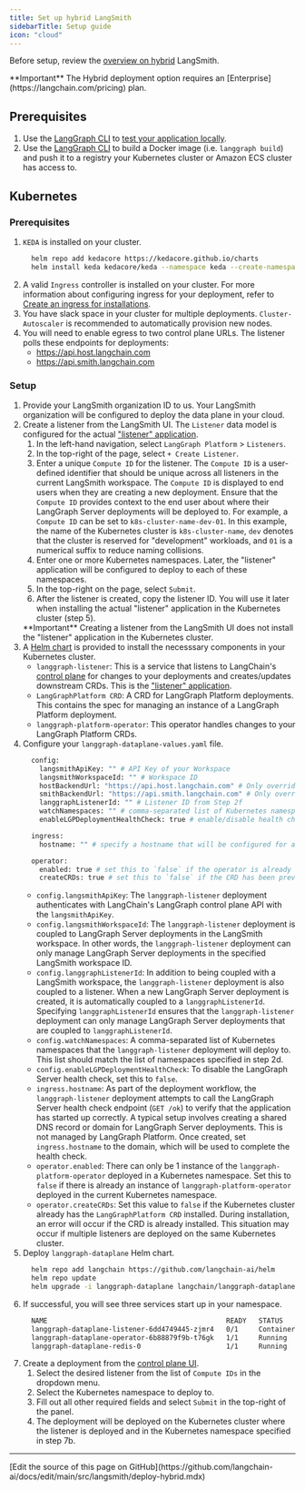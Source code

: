 ```yaml
---
title: Set up hybrid LangSmith
sidebarTitle: Setup guide
icon: "cloud"
---
```


Before setup, review the [overview on hybrid](/langsmith/hybrid) LangSmith.

<Info>
**Important**
The Hybrid deployment option requires an [Enterprise](https://langchain.com/pricing) plan.
</Info>

## Prerequisites

1. Use the [LangGraph CLI](/langsmith/cli) to [test your application locally](/langsmith/local-server).
2. Use the [LangGraph CLI](/langsmith/cli) to build a Docker image (i.e. `langgraph build`) and push it to a registry your Kubernetes cluster or Amazon ECS cluster has access to.

## Kubernetes

### Prerequisites

1. `KEDA` is installed on your cluster.
    ```bash
      helm repo add kedacore https://kedacore.github.io/charts
      helm install keda kedacore/keda --namespace keda --create-namespace
    ```
2. A valid `Ingress` controller is installed on your cluster. For more information about configuring ingress for your deployment, refer to [Create an ingress for installations](/langsmith/self-host-ingress).
3. You have slack space in your cluster for multiple deployments. `Cluster-Autoscaler` is recommended to automatically provision new nodes.
4. You will need to enable egress to two control plane URLs. The listener polls these endpoints for deployments:
    - https://api.host.langchain.com
    - https://api.smith.langchain.com

### Setup

1. Provide your LangSmith organization ID to us. Your LangSmith organization will be configured to deploy the data plane in your cloud.
2. Create a listener from the LangSmith UI. The `Listener` data model is configured for the actual ["listener" application](/langsmith/data-plane#”listener”-application).
    1. In the left-hand navigation, select `LangGraph Platform` > `Listeners`.
    2. In the top-right of the page, select `+ Create Listener`.
    3. Enter a unique `Compute ID` for the listener. The `Compute ID` is a user-defined identifier that should be unique across all listeners in the current LangSmith workspace. The `Compute ID` is displayed to end users when they are creating a new deployment. Ensure that the `Compute ID` provides context to the end user about where their LangGraph Server deployments will be deployed to. For example, a `Compute ID` can be set to `k8s-cluster-name-dev-01`. In this example, the name of the Kubernetes cluster is `k8s-cluster-name`, `dev` denotes that the cluster is reserved for "development" workloads, and `01` is a numerical suffix to reduce naming collisions.
    4. Enter one or more Kubernetes namespaces. Later, the "listener" application will be configured to deploy to each of these namespaces.
    5. In the top-right on the page, select `Submit`.
    6. After the listener is created, copy the listener ID. You will use it later when installing the actual "listener" application in the Kubernetes cluster (step 5).
    <Info>
    **Important**
    Creating a listener from the LangSmith UI does not install the "listener" application in the Kubernetes cluster.
    </Info>
3. A [Helm chart](https://github.com/langchain-ai/helm/tree/main/charts/langgraph-dataplane) is provided to install the necesssary components in your Kubernetes cluster.
    - `langgraph-listener`: This is a service that listens to LangChain's [control plane](/langsmith/control-plane) for changes to your deployments and creates/updates downstream CRDs. This is the ["listener" application](/langsmith/data-plane#”listener”-application).
    - `LangGraphPlatform CRD`: A CRD for LangGraph Platform deployments. This contains the spec for managing an instance of a LangGraph Platform deployment.
    - `langgraph-platform-operator`: This operator handles changes to your LangGraph Platform CRDs.
4. Configure your `langgraph-dataplane-values.yaml` file.
    ```bash
      config:
        langsmithApiKey: "" # API Key of your Workspace
        langsmithWorkspaceId: "" # Workspace ID
        hostBackendUrl: "https://api.host.langchain.com" # Only override this if on EU
        smithBackendUrl: "https://api.smith.langchain.com" # Only override this if on EU
        langgraphListenerId: "" # Listener ID from Step 2f
        watchNamespaces: "" # comma-separated list of Kubernetes namespaces that the listener and operator will deploy to
        enableLGPDeploymentHealthCheck: true # enable/disable health check step for deployments

      ingress:
        hostname: "" # specify a hostname that will be configured for all deployments

      operator:
        enabled: true # set this to `false` if the operator is already deployed in the current Kubernetes namespace
        createCRDs: true # set this to `false` if the CRD has been previously installed in the current Kubernetes cluster
    ```
    - `config.langsmithApiKey`: The `langgraph-listener` deployment authenticates with LangChain's LangGraph control plane API with the `langsmithApiKey`.
    - `config.langsmithWorkspaceId`: The `langgraph-listener` deployment is coupled to LangGraph Server deployments in the LangSmith workspace. In other words, the `langgraph-listener` deployment can only manage LangGraph Server deployments in the specified LangSmith workspace ID.
    - `config.langgraphListenerId`: In addition to being coupled with a LangSmith workspace, the `langgraph-listener` deployment is also coupled to a listener. When a new LangGraph Server deployment is created, it is automatically coupled to a `langgraphListenerId`. Specifying `langgraphListenerId` ensures that the `langgraph-listener` deployment can only manage LangGraph Server deployments that are coupled to `langgraphListenerId`.
    - `config.watchNamespaces`: A comma-separated list of Kubernetes namespaces that the `langgraph-listener` deployment will deploy to. This list should match the list of namespaces specified in step 2d.
    - `config.enableLGPDeploymentHealthCheck`: To disable the LangGraph Server health check, set this to `false`.
    - `ingress.hostname`: As part of the deployment workflow, the `langgraph-listener` deployment attempts to call the LangGraph Server health check endpoint (`GET /ok`) to verify that the application has started up correctly. A typical setup involves creating a shared DNS record or domain for LangGraph Server deployments. This is not managed by LangGraph Platform. Once created, set `ingress.hostname` to the domain, which will be used to complete the health check.
    - `operator.enabled`: There can only be 1 instance of the `langgraph-platform-operator` deployed in a Kubernetes namespace. Set this to `false` if there is already an instance of `langgraph-platform-operator` deployed in the current Kubernetes namespace.
    - `operator.createCRDs`: Set this value to `false` if the Kubernetes cluster already has the `LangGraphPlatform CRD` installed. During installation, an error will occur if the CRD is already installed. This situation may occur if multiple listeners are deployed on the same Kubernetes cluster.
5. Deploy `langgraph-dataplane` Helm chart.
    ```bash
      helm repo add langchain https://github.com/langchain-ai/helm
      helm repo update
      helm upgrade -i langgraph-dataplane langchain/langgraph-dataplane --values langgraph-dataplane-values.yaml --wait --debug
    ```
6. If successful, you will see three services start up in your namespace.
    ```bash
      NAME                                            READY   STATUS              RESTARTS   AGE
      langgraph-dataplane-listener-6dd4749445-zjmr4   0/1     ContainerCreating   0          26s
      langgraph-dataplane-operator-6b88879f9b-t76gk   1/1     Running             0          26s
      langgraph-dataplane-redis-0                     1/1     Running             0          25s
    ```
7. Create a deployment from the [control plane UI](/langsmith/control-plane#control-plane-ui).
    1. Select the desired listener from the list of `Compute IDs` in the dropdown menu.
    2. Select the Kubernetes namespace to deploy to.
    3. Fill out all other required fields and select `Submit` in the top-right of the panel.
    4. The deployment will be deployed on the Kubernetes cluster where the listener is deployed and in the Kubernetes namespace specified in step 7b.

---

<Callout icon="pen-to-square" iconType="regular">
  [Edit the source of this page on GitHub](https://github.com/langchain-ai/docs/edit/main/src/langsmith/deploy-hybrid.mdx)
</Callout>
